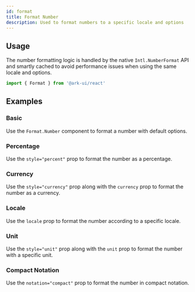 ```yaml
---
id: format
title: Format Number
description: Used to format numbers to a specific locale and options
---
```


<ComponentPreview id="FormatNumber" />

## Usage

The number formatting logic is handled by the native `Intl.NumberFormat` API and smartly cached to avoid performance
issues when using the same locale and options.

```jsx
import { Format } from '@ark-ui/react'
```

## Examples

### Basic

Use the `Format.Number` component to format a number with default options.

<Example component="format" id="number-basic" />

### Percentage

Use the `style="percent"` prop to format the number as a percentage.

<Example component="format" id="number-with-percentage" />

### Currency

Use the `style="currency"` prop along with the `currency` prop to format the number as a currency.

<Example component="format" id="number-with-currency" />

### Locale

Use the `locale` prop to format the number according to a specific locale.

<Example component="format" id="number-with-locale" />

### Unit

Use the `style="unit"` prop along with the `unit` prop to format the number with a specific unit.

<Example component="format" id="number-with-unit" />

### Compact Notation

Use the `notation="compact"` prop to format the number in compact notation.

<Example component="format" id="number-with-compact" />

